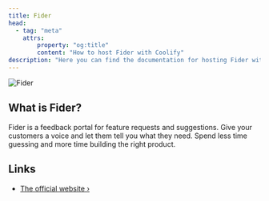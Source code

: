 ```yaml
---
title: Fider
head:
  - tag: "meta"
    attrs:
        property: "og:title"
        content: "How to host Fider with Coolify"
description: "Here you can find the documentation for hosting Fider with Coolify."
---
```



<Badge text="One-click setup." variant="note" size="large" />

![Fider](https://github.com/getfider/fider/raw/main/etc/homepage.png)

## What is Fider?

Fider is a feedback portal for feature requests and suggestions. Give your customers a voice and let them tell you what they need. Spend less time guessing and more time building the right product.

## Links

- [The official website ›](https://fider.io?utm_source=coolify.io)
